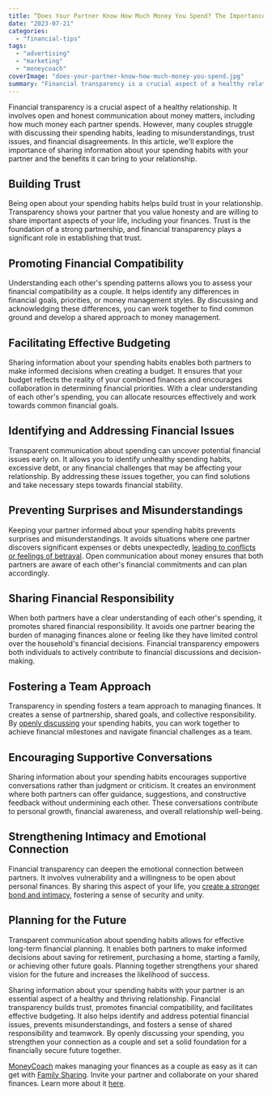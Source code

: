 ```yaml
---
title: “Does Your Partner Know How Much Money You Spend? The Importance of Financial Transparency in Relationships"
date: "2023-07-21"
categories: 
  - "financial-tips"
tags: 
  - "advertising"
  - "marketing"
  - "moneycoach"
coverImage: "does-your-partner-know-how-much-money-you-spend.jpg"
summary: "Financial transparency is a crucial aspect of a healthy relationship. It involves open and honest communication about money matters, including how much money each partner spends."
---
```

Financial transparency is a crucial aspect of a healthy relationship. It involves open and honest communication about money matters, including how much money each partner spends. However, many couples struggle with discussing their spending habits, leading to misunderstandings, trust issues, and financial disagreements. In this article, we'll explore the importance of sharing information about your spending habits with your partner and the benefits it can bring to your relationship.

## Building Trust
Being open about your spending habits helps build trust in your relationship. Transparency shows your partner that you value honesty and are willing to share important aspects of your life, including your finances. Trust is the foundation of a strong partnership, and financial transparency plays a significant role in establishing that trust.

## Promoting Financial Compatibility
Understanding each other's spending patterns allows you to assess your financial compatibility as a couple. It helps identify any differences in financial goals, priorities, or money management styles. By discussing and acknowledging these differences, you can work together to find common ground and develop a shared approach to money management.

## Facilitating Effective Budgeting
Sharing information about your spending habits enables both partners to make informed decisions when creating a budget. It ensures that your budget reflects the reality of your combined finances and encourages collaboration in determining financial priorities. With a clear understanding of each other's spending, you can allocate resources effectively and work towards common financial goals.

## Identifying and Addressing Financial Issues
Transparent communication about spending can uncover potential financial issues early on. It allows you to identify unhealthy spending habits, excessive debt, or any financial challenges that may be affecting your relationship. By addressing these issues together, you can find solutions and take necessary steps towards financial stability.

## Preventing Surprises and Misunderstandings
Keeping your partner informed about your spending habits prevents surprises and misunderstandings. It avoids situations where one partner discovers significant expenses or debts unexpectedly, [leading to conflicts or feelings of betrayal](/blog/are-money-topics-causing-issues-in-your-love-life). Open communication about money ensures that both partners are aware of each other's financial commitments and can plan accordingly.

## Sharing Financial Responsibility
When both partners have a clear understanding of each other's spending, it promotes shared financial responsibility. It avoids one partner bearing the burden of managing finances alone or feeling like they have limited control over the household's financial decisions. Financial transparency empowers both individuals to actively contribute to financial discussions and decision-making.

## Fostering a Team Approach
Transparency in spending fosters a team approach to managing finances. It creates a sense of partnership, shared goals, and collective responsibility. By [openly discussing](/blog/how-can-i-manage-finances-as-a-couple) your spending habits, you can work together to achieve financial milestones and navigate financial challenges as a team.

## Encouraging Supportive Conversations
Sharing information about your spending habits encourages supportive conversations rather than judgment or criticism. It creates an environment where both partners can offer guidance, suggestions, and constructive feedback without undermining each other. These conversations contribute to personal growth, financial awareness, and overall relationship well-being.

## Strengthening Intimacy and Emotional Connection
Financial transparency can deepen the emotional connection between partners. It involves vulnerability and a willingness to be open about personal finances. By sharing this aspect of your life, you [create a stronger bond and intimacy](/blog/why-managing-finances-as-a-couple-can-improve-your-relationship), fostering a sense of security and unity.

## Planning for the Future
Transparent communication about spending habits allows for effective long-term financial planning. It enables both partners to make informed decisions about saving for retirement, purchasing a home, starting a family, or achieving other future goals. Planning together strengthens your shared vision for the future and increases the likelihood of success.

Sharing information about your spending habits with your partner is an essential aspect of a healthy and thriving relationship. Financial transparency builds trust, promotes financial compatibility, and facilitates effective budgeting. It also helps identify and address potential financial issues, prevents misunderstandings, and fosters a sense of shared responsibility and teamwork. By openly discussing your spending, you strengthen your connection as a couple and set a solid foundation for a financially secure future together.

[MoneyCoach](/) makes managing your finances as a couple as easy as it can get with [Family Sharing](/blog/introducing-family-sharing-and-budgeting-for-couples-in-moneycoach-app). Invite your partner and collaborate on your shared finances. Learn more about it [here](/guides/how-to-share-apple-card-transactions-with-your-partner).